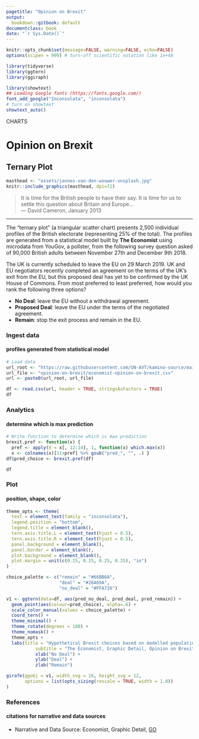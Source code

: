 ```yaml
---
pagetitle: "Opinion on Brexit"
output:
  bookdown::gitbook: default
documentclass: book
date: "`r Sys.Date()`"
---
```


```r

knitr::opts_chunk$set(message=FALSE, warning=FALSE, echo=FALSE)
options(scipen = 999) # turn-off scientific notation like 1e+48

library(tidyverse)
library(ggtern)
library(ggiraph)

library(showtext)
## Loading Google fonts (https://fonts.google.com/)
font_add_google("Inconsolata", "inconsolata")
# turn on showtext
showtext_auto()

```

<div class="activity">
CHARTS
</div>

# Opinion on Brexit
## Ternary Plot

```r

masthead <- "assets/jannes-van-den-wouwer-unsplash.jpg"
knitr::include_graphics(masthead, dpi=72)

```

> It is time for the British people to have their say. It is time for us to settle this question about Britain and Europe...\
--- David Cameron, January 2013

***

The "ternary plot" (a triangular scatter chart) presents 2,500 individual profiles of the British electorate (representing 25% of the total). The profiles are generated from a statistical model built by __The Economist__ using microdata from YouGov, a pollster, from the following survey question asked of 90,000 British adults between November 27th and December 9th 2018.

The UK is currently scheduled to leave the EU on 29 March 2019. UK and EU negotiators recently completed an agreement on the terms of the UK’s exit from the EU, but this proposed deal has yet to be confirmed by the UK House of Commons.  From most preferred to least preferred, how would you rank the following three options?

* __No Deal__: leave the EU without a withdrawal agreement.
* __Proposed Deal__: leave the EU under the terms of the negotiated agreement.
* __Remain__: stop the exit process and remain in the EU.


### Ingest data
#### profiles generated from statistical model

```r

# Load data
url_root <- "https://raw.githubusercontent.com/UN-AVT/kamino-source/main/sources/0-shared/data/"
url_file <- "opinion-on-brexit/economist-opinion-on-brexit.csv"
url <- paste0(url_root, url_file)

df <- read.csv(url, header = TRUE, stringsAsFactors = TRUE)
df


```

### Analytics
#### determine which is max prediction

```r

# Write function to determine which is max prediction
brexit.pref <- function(x) { 
  pref <- apply(X = x[, 12:14], 1, function(x) which.max(x)) 
  x <- colnames(x)[11+pref] %>% gsub("pred_", "", .) }
df$pred_choice <- brexit.pref(df)

df

```

### Plot
#### position, shape, color

```r

theme_opts <- theme(
  text = element_text(family = "inconsolata"), 
  legend.position = "bottom",
  legend.title = element_blank(),
  tern.axis.title.L = element_text(hjust = 0.5),
  tern.axis.title.R = element_text(hjust = 0.5),
  panel.background = element_blank(),
  panel.border = element_blank(),
  plot.background = element_blank(),
  plot.margin = unit(c(0.25, 0.25, 0.25, 0.25), "in")
)

choice_palette <- c("remain" = "#66BB6A",
                    "deal" = "#26A69A",
                    "no_deal" = "#FFA726")

v1 <- ggtern(data=df, aes(pred_no_deal, pred_deal, pred_remain)) + 
  geom_point(aes(colour=pred_choice), alpha=.6) + 
  scale_color_manual(values = choice_palette) +
  coord_tern() +
  theme_minimal() +
  theme_rotate(degrees = 180) +
  theme_nomask() +
  theme_opts +
  labs(title = "Hypothetical Brexit choices based on modelled population", 
           subtitle = "The Economist, Graphic Detail, Opinion on Brexit") +
           xlab("No Deal") + 
           ylab("Deal") +
           zlab("Remain")

girafe(ggobj = v1, width_svg = 16, height_svg = 12,
       options = list(opts_sizing(rescale = TRUE, width = 1.0))
)

```

### References
#### citations for narrative and data sources

* Narrative and Data Source: Economist, Graphic Detail, [GO](https://github.com/TheEconomist/graphic-detail-data/tree/master/data/2019-02-23_opinion-on-brexit){target="_blank"}
